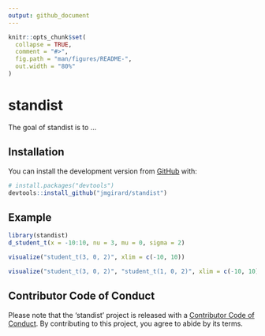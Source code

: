 ```yaml
---
output: github_document
---
```


<!-- README.md is generated from README.Rmd. Please edit that file -->

```r
knitr::opts_chunk$set(
  collapse = TRUE,
  comment = "#>",
  fig.path = "man/figures/README-",
  out.width = "80%"
)
```

# standist

<!-- badges: start -->
<!-- badges: end -->

The goal of standist is to ...

## Installation

You can install the development version from [GitHub](https://github.com/) with:

``` r
# install.packages("devtools")
devtools::install_github("jmgirard/standist")
```
## Example

```r
library(standist)
d_student_t(x = -10:10, nu = 3, mu = 0, sigma = 2)
```

```r
visualize("student_t(3, 0, 2)", xlim = c(-10, 10))
```

```r
visualize("student_t(3, 0, 2)", "student_t(1, 0, 2)", xlim = c(-10, 10))
```


## Contributor Code of Conduct

Please note that the 'standist' project is released with a
[Contributor Code of Conduct](.github/CODE_OF_CONDUCT.md).
By contributing to this project, you agree to abide by its terms.

